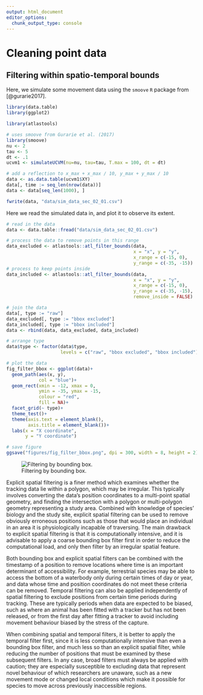 ```yaml
---
output: html_document
editor_options: 
  chunk_output_type: console
---
```


# Cleaning point data

## Filtering within spatio-temporal bounds

Here, we simulate some movement data using the `smoove` `R` package from [@gurarie2017].

```r
library(data.table)
library(ggplot2)

library(atlastools)
```


```r
# uses smoove from Gurarie et al. (2017)
library(smoove)
nu <- 2
tau <- 5
dt <- .1 
ucvm1 <- simulateUCVM(nu=nu, tau=tau, T.max = 100, dt = dt)

# add a reflection to x_max + x_max / 10, y_max + y_max / 10
data <- as.data.table(ucvm1$XY)
data[, time := seq_len(nrow(data))]
data <- data[seq_len(1000), ]

fwrite(data, "data/sim_data_sec_02_01.csv")
```

Here we read the simulated data in, and plot it to observe its extent.

```r
# read in the data
data <- data.table::fread("data/sim_data_sec_02_01.csv")

# process the data to remove points in this range
data_excluded <- atlastools::atl_filter_bounds(data,
                                               x = "x", y = "y",
                                               x_range = c(-15, 0),
                                               y_range = c(-35, -15))
# process to keep points inside
data_included <- atlastools::atl_filter_bounds(data,
                                               x = "x", y = "y",
                                               x_range = c(-15, 0),
                                               y_range = c(-35, -15),
                                               remove_inside = FALSE)

# join the data
data[, type := "raw"]
data_excluded[, type := "bbox excluded"]
data_included[, type := "bbox included"]
data <- rbind(data, data_excluded, data_included)

# arrange type
data$type <- factor(data$type, 
                    levels = c("raw", "bbox excluded", "bbox included"))
```

```r
# plot the data
fig_filter_bbox <- ggplot(data)+
  geom_path(aes(x, y),
            col = "blue")+
  geom_rect(xmin = -12, xmax = 0,
            ymin = -35, ymax = -15,
            colour = "red",
            fill = NA)+
  facet_grid(~ type)+
  theme_test()+
  theme(axis.text = element_blank(),
        axis.title = element_blank())+
  labs(x = "X coordinate",
       y = "Y coordinate")

# save figure
ggsave("figures/fig_filter_bbox.png", dpi = 300, width = 8, height = 2)
```

![Filtering by bounding box.](figures/fig_filter_bbox.png)

Explicit spatial filtering is a finer method which examines whether the tracking data lie within a polygon, which may be irregular. This typically involves converting the data’s position coordinates to a multi-point spatial geometry, and finding the intersection with a polygon or multi-polygon geometry representing a study area. 
Combined with knowledge of species’ biology and the study site, explicit spatial filtering can be used to remove obviously erroneous positions such as those that would place an individual in an area it is physiologically incapable of traversing. The main drawback to explicit spatial filtering is that it is computationally intensive, and it is advisable to apply a coarse bounding box filter first in order to reduce the computational load, and only then filter by an irregular spatial feature.

Both bounding box and explicit spatial filters can be combined with the timestamp of a position to remove locations where time is an important determinant of accessibility. For example, terrestrial species may be able to access the bottom of a waterbody only during certain times of day or year, and data whose time and position coordinates do not meet these criteria can be removed. 
Temporal filtering can also be applied independently of spatial filtering to exclude positions from certain time periods during tracking. These are typically periods when data are expected to be biased, such as where an animal has been fitted with a tracker but has not been released, or from the first day after fitting a tracker to avoid including movement behaviour biased by the stress of the capture. 

When combining spatial and temporal filters, it is better to apply the temporal filter first, since it is less computationally intensive than even a bounding box filter, and much less so than an explicit spatial filter, while reducing the number of positions that must be examined by these subsequent filters. In any case, broad filters must always be applied with caution; they are especially susceptible to excluding data that represent novel behaviour of which researchers are unaware, such as a new movement mode or changed local conditions which make it possible for species to move across previously inaccessible regions.
